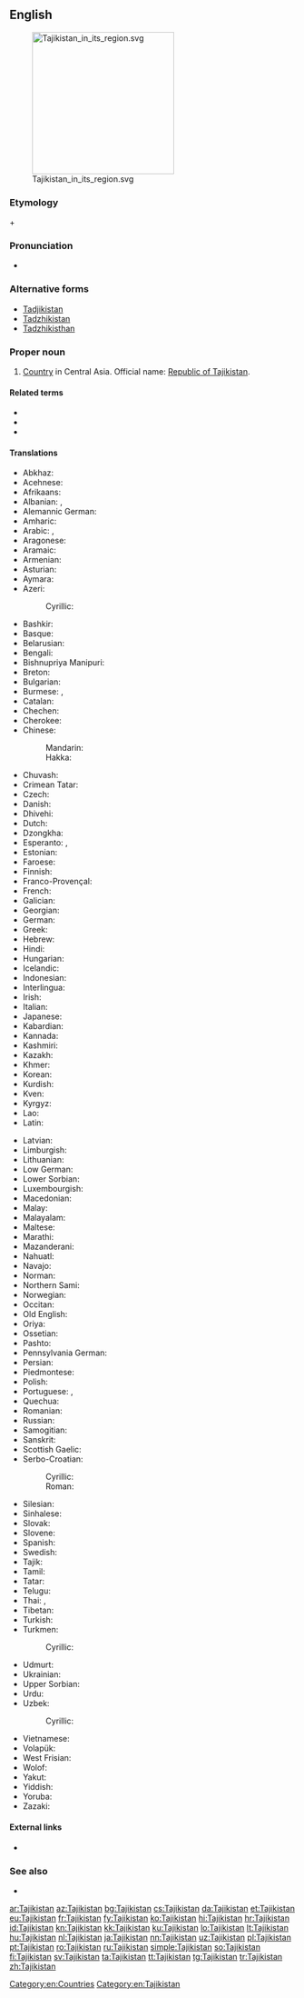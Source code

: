 ==English==
[[File:Tajikistan in its region.svg|thumb|250px]]

===Etymology===
{{etyl|fa|en}} {{m|fa|تاجيک‎|tr=Tājīk}} + {{m|fa|ستان|tr=-stān||-stan}}

===Pronunciation===
* {{audio|En-us-Tajikistan.ogg|Audio (US)|lang=en}}

===Alternative forms===
* [[Tadjikistan]]
* [[Tadzhikistan]]
* [[Tadzhikisthan]]

===Proper noun===
{{en-proper noun}}

# [[country|Country]] in Central Asia. Official name: [[Republic of Tajikistan]].

====Related terms====
* {{l|en|Tajik}}
* {{l|en|Tajiki}}
* {{l|en|Tajik SSR}}

====Translations====
{{trans-top|Republic of Tajikistan}}
* Abkhaz: {{t|ab|Таджикистан}}
* Acehnese: {{t|ace|Tajikistan}}
* Afrikaans: {{t|af|Tadjikistan}}
* Albanian: {{t|sq|Taxhikistani|m}}, {{t|sq|Taxhikistan|m}}
* Alemannic German: {{t|gsw|Tadschikistan}}
* Amharic: {{t|am|ታጂኪስታን|sc=Ethi}}
* Arabic: {{t|ar|طَاجِيكِسْتَان|m}}, {{t|ar|تَاجِيكِسْتَان|m}}
* Aragonese: {{t|an|Tachiquistán}}
* Aramaic: {{t|arc|ܛܐܓܝܩܣܛܐܢ|sc=Hebr}}
* Armenian: {{t|hy|Տաջիկստան}}
* Asturian: {{t|ast|Tayiquistán|m}}
* Aymara: {{t|ay|Tayiksuyu}}
* Azeri: {{t+|az|Tacikistan}}
*: Cyrillic: {{t|az|Таҹикистан|sc=Cyrl}}
* Bashkir: {{t|ba|Тажикстан|sc=Cyrl}}
* Basque: {{t+|eu|Tajikistan}}
* Belarusian: {{t|be|Таджыкіста́н|m}}
* Bengali: {{t|bn|তাজিকিস্তান|sc=Beng}}
* Bishnupriya Manipuri: {{t|bpy|তাজিকিস্তান|tr=tājikistān|sc=Beng}}
* Breton: {{t|br|Tadjikistan}}
* Bulgarian: {{t+|bg|Таджикиста́н|m}}
* Burmese: {{t|my|တာဂျစ်ကစ္စတန်နိုင်ငံ|sc=Mymr}}, {{t|my|တာဂျစ်ကစ္စတန်|sc=Mymr}}
* Catalan: {{t+|ca|Tadjikistan|m}}
* Chechen: {{t|ce|Таджикистан}}
* Cherokee: {{t|chr|ᏔᏥᎩᏍᏔᏂ|sc=Cher}}
* Chinese:
*: Mandarin: {{t+|cmn|塔吉克斯坦|tr=Tǎjíkèsītǎn|sc=Hani}}
*: Hakka: {{t|hak|塔吉克斯坦|tr=Thap-kit-khiet-sṳ̂-thán|sc=Hans}}
* Chuvash: {{t|cv|Таджикистан}}
* Crimean Tatar: {{t|crh|Tacikistan}}
* Czech: {{t+|cs|Tádžikistán|m}}
* Danish: {{t|da|Tadsjikistan}}
* Dhivehi: {{t|dv|ތަޖިކިސްތާން|sc=Thaa}}
* Dutch: {{t+|nl|Tadzjikistan}}
* Dzongkha: {{t|dz|ཏ་ཇག་ཀིསི་ཏཱན་|sc=Tibt}}
* Esperanto: {{t|eo|Taĝikio}}, {{t|eo|Taĝikistano}}
* Estonian: {{t+|et|Tadžikistan}}
* Faroese: {{t|fo|Tadsjikistan|n}}
* Finnish: {{t+|fi|Tadžikistan}}
* Franco-Provençal: {{t|frp|Tadj·iquistan}}
* French: {{t+|fr|Tadjikistan|m}}
* Galician: {{t+|gl|Taxiquistán|m}}
* Georgian: {{t|ka|ტაჯიკეთი|sc=Geor}}
* German: {{t+|de|Tadschikistan|n}}
* Greek: {{t+|el|Τατζικιστάν|n}}
* Hebrew: {{t|he|טָגִ׳יקִיסְטָן|m|tr=tajikistan|sc=Hebr}}
* Hindi: {{t+|hi|ताजिकिस्तान|m|sc=Deva}}
* Hungarian: {{t+|hu|Tádzsikisztán}}
* Icelandic: {{t+|is|Tadsjikistan}}
* Indonesian: {{t+|id|Tajikistan}}
* Interlingua: {{t|ia|Tadzhikistan}}
* Irish: {{t|ga|Táidsíceastáin|f|alt=an Táidsíceastáin}}
* Italian: {{t+|it|Tagikistan|m}}
* Japanese: {{t+|ja|タジキスタン|tr=Tajikisutan}}
* Kabardian: {{t|kbd|Таджыкыстэн}}
* Kannada: {{t|kn|ತಜಿಕಿಸ್ತಾನ್|sc=Knda}}
* Kashmiri: {{t|ks|ताजिकिस्थान|tr=tājikisthān|sc=ks-Arab}}
* Kazakh: {{t|kk|Тәжікстан}}
* Khmer: {{t|km|តាជីគីស្ថាន|tr=taajiikiistʰaan|sc=Khmr}}
* Korean: {{t+|ko|^타지키스탄|sc=Kore}}
* Kurdish: {{t+|ku|Tacîkistan}}
* Kven: {{t|fkv|Tadžikistan}}
* Kyrgyz: {{t+|ky|Тажикстан}}
* Lao: {{t|lo|ຕັກຊີກິສະຖານ|sc=Laoo}}
* Latin: {{t|la|Tadzikistania|f}}
{{trans-mid}}
* Latvian: {{t+|lv|Tadžikistāna|f}}
* Limburgish: {{t|li|Tadzjikistan}}
* Lithuanian: {{t+|lt|Tadžikija|f}}
* Low German: {{t|nds|Tadschikistan}}
* Lower Sorbian: {{t|dsb|Tadžikistan}}
* Luxembourgish: {{t|lb|Tadschikistan}}
* Macedonian: {{t|mk|Таџикиста́н|m}}
* Malay: {{t|ms|Tajikistan}}
* Malayalam: {{t|ml|താജിക്കിസ്ഥാന്‍|sc=Mlym}}
* Maltese: {{t|mt|Taġikistan}}
* Marathi: {{t|mr|ताजिकिस्तान|sc=Deva}}
* Mazanderani: {{t|mzn|تاجیکستون}}
* Nahuatl: {{t|nah|Tayictlālpan}}
* Navajo: {{t|nv|Tʼajiʼ bikéyah}}
* Norman: {{t|nrf|Tajikistan|m}}
* Northern Sami: {{t|se|Tažikistan}}
* Norwegian: {{t+|no|Tadsjikistan}}
* Occitan: {{t|oc|Tatgiquistan}}
* Old English: {{t|ang|Tacgicastan}}
* Oriya: {{t|or|ତାଜିକିସ୍ତାନ|sc=Orya}}
* Ossetian: {{t|os|Таджикистан}}
* Pashto: {{t+|ps|تاجکستان|tr=tâjikestân|sc=ps-Arab}}
* Pennsylvania German: {{t|pdc|Datschikischtaan}}
* Persian: {{t+|fa|تاجیکستان|tr=tâjikestân|sc=fa-Arab}}
* Piedmontese: {{t|pms|Tagikistan|m}}
* Polish: {{t+|pl|Tadżykistan|m-in}}
* Portuguese: {{t+|pt|Tajiquistão|m}}, {{t+|pt|Tadjiquistão|m}}
* Quechua: {{t|qu|Tayiksuyu}}
* Romanian: {{t+|ro|Tadjikistan|n}}
* Russian: {{t+|ru|Таджикиста́н|m}}
* Samogitian: {{t|sgs|Tadžikistans}}
* Sanskrit: {{t|sa|ताजिकिस्थान|tr=tājikisthāna|sc=Deva}}
* Scottish Gaelic: {{t|gd|Taidigeastàn}}
* Serbo-Croatian:
*: Cyrillic: {{t|sh|Таџикистан|m|sc=Cyrl}}
*: Roman: {{t+|sh|Tadžikistan|m}}
* Silesian: {{t|szl|Tadžykistan|m}}
* Sinhalese: {{t|si|ටජිකිස්ථාන්|sc=Sinh}}
* Slovak: {{t|sk|Tadžikistan|m}}
* Slovene: {{t+|sl|Tadžíkistan|m}}
* Spanish: {{t+|es|Tayikistán|m}}
* Swedish: {{t+|sv|Tadzjikistan}}
* Tajik: {{t+|tg|Тоҷикистон}}
* Tamil: {{t|ta|தஜிகிஸ்தான்}}
* Tatar: {{t|tt|Таҗикстан}}
* Telugu: {{t+|te|తజికిస్తాన్}}
* Thai: {{t+|th|ทาจิกิสถาน|sc=Thai}}, {{t|th|ประเทศทาจิกิสถาน|tr=bprà-têet taa-jì-gís-tǎan|sc=Thai}}
* Tibetan: {{t|bo|ཐ་ཇི་ཁེ་སི་ཏན}}
* Turkish: {{t+|tr|Tacikistan}}
* Turkmen: {{t|tk|Täjigistan}}
*: Cyrillic: {{t|tk|Тәжигистан|sc=Cyrl}}
* Udmurt: {{t|udm|Таджикистан}}
* Ukrainian: {{t+|uk|Таджикиста́н|m}}
* Upper Sorbian: {{t|hsb|Tadźikistan}}
* Urdu: {{t|ur|تاجکستان|m|tr=tājikistān|sc=ur-Arab}}
* Uzbek: {{t+|uz|Tojikiston}}
*: Cyrillic: {{t|uz|Тожикистон|sc=Cyrl}}
* Vietnamese: {{t|vi|Tát-gi-ki-xtan}}
* Volapük: {{t|vo|Tacikistän}}
* West Frisian: {{t|fy|Tadzjikistan}}
* Wolof: {{t|wo|Tajikistaan}}
* Yakut: {{t|sah|Тадьикистан}}
* Yiddish: {{t|yi|טאַדזשיקיסטאַן}}
* Yoruba: {{t|yo|Tajikistan}}
* Zazaki: {{t|zza|Tacikıstan}}
{{trans-bottom}}

====External links====
* {{pedialite}}

===See also===
* {{l|en|Appendix:Countries of the world|Countries of the world}}

[[Category:en:Countries]]
[[Category:en:Tajikistan]]

[[ar:Tajikistan]]
[[az:Tajikistan]]
[[bg:Tajikistan]]
[[cs:Tajikistan]]
[[da:Tajikistan]]
[[et:Tajikistan]]
[[eu:Tajikistan]]
[[fr:Tajikistan]]
[[fy:Tajikistan]]
[[ko:Tajikistan]]
[[hi:Tajikistan]]
[[hr:Tajikistan]]
[[id:Tajikistan]]
[[kn:Tajikistan]]
[[kk:Tajikistan]]
[[ku:Tajikistan]]
[[lo:Tajikistan]]
[[lt:Tajikistan]]
[[hu:Tajikistan]]
[[nl:Tajikistan]]
[[ja:Tajikistan]]
[[nn:Tajikistan]]
[[uz:Tajikistan]]
[[pl:Tajikistan]]
[[pt:Tajikistan]]
[[ro:Tajikistan]]
[[ru:Tajikistan]]
[[simple:Tajikistan]]
[[so:Tajikistan]]
[[fi:Tajikistan]]
[[sv:Tajikistan]]
[[ta:Tajikistan]]
[[tt:Tajikistan]]
[[tg:Tajikistan]]
[[tr:Tajikistan]]
[[zh:Tajikistan]]